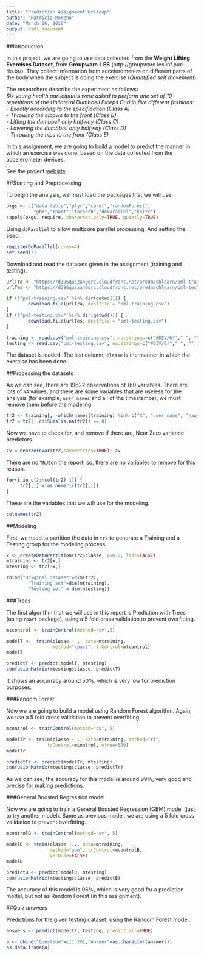 ```yaml
---
title: "Prediction Assignment Writeup"
author: "Patricio Moreno"
date: "March 06, 2016"
output: html_document
---
```


##Introduction

In this project, we are going to use data collected from the **Weight Lifting Exercises Dataset**, from **Groupware-LES**.(http://groupware.les.inf.puc-rio.br/). They collect information from accelerometers on different parts of the body when the subject is doing the exercise (*Quantified self movement*)

The researchers describe the experiment as follows:  
*Six young health participants were asked to perform one set of 10 repetitions of the Unilateral Dumbbell Biceps Curl in five different fashions:   
- Exactly according to the specification (Class A)   
- Throwing the elbows to the front (Class B)  
- Lifting the dumbbell only halfway (Class C)  
- Lowering the dumbbell only halfway (Class D)  
- Throwing the hips to the front (Class E)  *

In this assignment, we are going to build a model to predict the manner in which an exercise was done, based on the data collected from the accelerometer devices.  

See the project [website](http://groupware.les.inf.puc-rio.br/har#weight_lifting_exercises)

##Starting and Preprocessing

To begin the analysis, we must load the packages that we will use.

```r
pkgs <- c("data.table","plyr","caret","randomForest",
          "gbm","rpart","foreach","doParallel","knitr")
sapply(pkgs, require, character.only=TRUE, quietly=TRUE)

```

Using `doParallel` to allow multicore parallel processing. And setting the seed.
```r
registerDoParallel(cores=4)
set.seed(7)
```

Download and read the datasets given in the assignment (training and testing).

```r
urlTra <- "https://d396qusza40orc.cloudfront.net/predmachlearn/pml-training.csv"
urlTes <- "https://d396qusza40orc.cloudfront.net/predmachlearn/pml-testing.csv"

if (!"pml-training.csv" %in% dir(getwd())) {
        download.file(urlTra, destfile = "pml-training.csv")
}
if (!"pml-testing.csv" %in% dir(getwd())) {
        download.file(urlTes, destfile = "pml-testing.csv")
}
```

```r
training <- read.csv("pml-training.csv", na.strings=c("#DIV/0!"," ", "", "NA", "NAs", "NULL"))
testing <- read.csv("pml-testing.csv", na.strings=c("#DIV/0!"," ", "", "NA", "NAs", "NULL"))
```

The dataset is loaded. The last column, `classe` is the manner in which the exercise has been done. 


##Processing the datasets

As we can see, there are 19622 observations of 160 variables. There are lots of `NA` values, and there are some variables that are useless for the analysis (for example, `user_names` and all of the timestamps), we must remove them before the modeling.

```r
tr2 <- training[, -which(names(training) %in% c("X", "user_name", "raw_timestamp_part_1", "raw_timestamp_part_2", "cvtd_timestamp", "new_window", "num_window"))]
tr2 = tr2[, colSums(is.na(tr2)) == 0]
```

Now we have to check for, and remove if there are, Near Zero variance predictors.
```r
zv = nearZeroVar(tr2,saveMetrics=TRUE); zv
```
There are no `TRUE`on the report, so, there are no variables to remove for this reason.

```r
for(i in c(2:ncol(tr2)-1)) {
     tr2[,i] = as.numeric(tr2[,i])
}
```

These are the variables that we will use for the modeling.
```r
colnames(tr2)
```

##Modeling

First, we need to partition the data in `tr2` to generate a Training and a Testing group for the modeling process.
```r
x <- createDataPartition(tr2$classe, p=0.6, list=FALSE)
mtraining <- tr2[x,]
mtesting <- tr2[-x,]

rbind("Original dataset"=dim(tr2),
        "Training set"=dim(mtraining),
        "Testing set" = dim(mtesting))
```

###Trees

The first algorithm that we will use in this report is Prediction with Trees (using `rpart` package), using a 5 fold cross validation to prevent overfitting.
```r
mtcontrol <- trainControl(method="cv",5)

modelT <-  train(classe ~ ., data=mtraining,
                 method="rpart", trControl=mtcontrol)
modelT

predictT <- predict(modelT, mtesting)
confusionMatrix(mtesting$classe, predictT)

```
It shows an accurracy around 50%, which is very low for prediction purposes.

###Random Forest

Now we are going to build a model using Random Forest algorithm. Again, we use a 5 fold cross validation to prevent overfitting.
```r
mcontrol <- trainControl(method="cv", 5)

modelTr <- train(classe ~ ., data=mtraining, method="rf",
               trControl=mcontrol, ntree=500)
modelTr

predictTr <- predict(modelTr, mtesting)
confusionMatrix(mtesting$classe, predictTr)

```
As we can see, the accuracy for this model is around 99%, very good and precise for making predictions.

###General Boosted Regression model

Now we are going to train a General Boosted Regression (GBM) model (just to try another model). Same as previous model, we are using a 5 fold cross validation to prevent overfitting. 
```r
mcontrolB <- trainControl(method="cv", 5)

modelB <- train(classe ~ ., data=mtraining,
                method="gbm", trControl=mcontrolB, 
                verbose=FALSE)
modelB

predictB <- predict(modelB, mtesting)
confusionMatrix(mtesting$classe, predictB)

```
The accuracy of this model is 96%, which is very good for a prediction model, but not as Random Forest (in this assignment).



##Quiz answers

Predictions for the given testing dataset, using the Random Forest model.

```r
answers <- predict(modelTr, testing, predict.all=TRUE)
```

```r
a <- cbind("Question"=c(1:20),"Answer"=as.character(answers))
as.data.frame(a)
```


